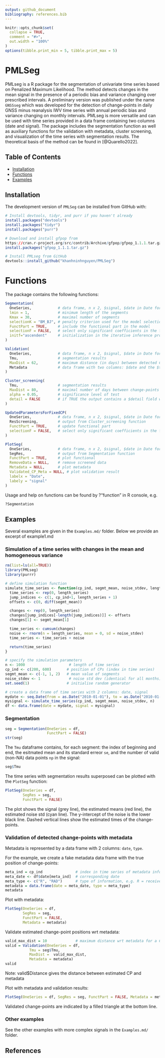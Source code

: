 ```yaml
---
output: github_document
bibliography: references.bib
---
```


<!-- README.md is generated from README.Rmd. Please edit that file -->

```r
knitr::opts_chunk$set(
  collapse = TRUE,
  comment = "#>",
  out.width = "100%"
)
options(tibble.print_min = 5, tibble.print_max = 5)
```


# PMLSeg

PMLseg is a R package for the segmentation of univariate time series based on Penalized Maximum Likelihood. The method detects changes in the mean signal in the presence of a periodic bias and variance changing over prescribed intervals. A preliminary version was published under the name `GNSSseg` which was developed for the detection of change-points in daily GNSS minus reanalysis IWV time series with annual periodic bias and variance changing on monthly intervals. PMLseg is more versatile and can be used with time series provided in a data frame containing two columns (date and signal). The package includes the segmentation function as well as auxiliary functions for the validation with metadata, cluster screening, and visualization of the time series with segmentation results. The theoretical basis of the method can be found in [@Quarello2022]. 
 
## Table of Contents

- [Installation](#installation)
- [Functions](#functions)
- [Examples](#examples)

## Installation

The development version of `PMLSeg` can be installed from GitHub with:

```r

# Install devtools, tidyr, and purr if you haven't already
install.packages("devtools")
install.packages("tidyr")
install.packages("purr")

# Download and install gfpop from
https://cran.r-project.org/src/contrib/Archive/gfpop/gfpop_1.1.1.tar.gz
install.packages("gfpop_1.1.1.tar.gz")

# Install PMLseg from GitHub
devtools::install_github("khanhninhnguyen/PMLSeg")
```

# Functions

The package contains the following functions:

```r
Segmentation(
  OneSeries,            # data frame, n x 2, $signal, $date in Date format
  lmin = 1,             # minimum length of the segments
  Kmax = 30,            # maximal number of segments
  selectionK = "BM_BJ", # penalty criterion used for the model selection
  FunctPart = TRUE,     # include the functional part in the model 
  selectionF = FALSE,   # select only significant coefficients in the functional
  initf="ascendent"     # initialization in the iterative inference procedure.
)

Validation(
  OneSeries,            # data frame, n x 2, $signal, $date in Date format
  Tmu,                  # segmentation results
  MaxDist = 62,         # maximum distance (in days) between detected CP in Tmu and known events in Metadata
  Metadata              # data frame with two columns: $date and the $type
)

Cluster_screening(
  Tmu,                  # segmentation results
  MaxDist = 80,         # maximal number of days between change-points within a cluster
  alpha = 0.05,         # significance level of test
  detail = FALSE        # if TRUE the output contains a $detail field with additional information on the test
)

UpdatedParametersForFixedCP(
  OneSeries,            # data frame, n x 2, $signal, $date in Date format
  ResScreening,         # output from Cluster_screening function
  FunctPart = TRUE,     # update functional part
  selectionF = FALSE,   # select only significant coefficients in the functional
)

PlotSeg(
  OneSeries,            # data frame, n x 2, $signal, $date in Date format
  SegRes,               # output from Segmentation function
  FunctPart = TRUE,     # plot functional
  RemoveData = NULL,    # remove screened data
  Metadata = NULL,      # plot metadata
  Validated_CP_Meta = NULL, # plot validation result
  labelx = "Date",
  labely = "signal"
)
```

Usage and help on functions can be found by ?"function" in R console, e.g.

```r
?Segmentation
```

## Examples

Several examples are given in the `Examples.md/` folder. Below we provide an excerpt of example1.md

### Simulation of a time series with changes in the mean and homogeneous variance

```r
rm(list=ls(all=TRUE))
library(PMLseg)
library(purrr)

# define simulation function
simulate_time_series <- function(cp_ind, segmt_mean, noise_stdev, length_series) {
  time_series <- rep(0, length_series)
  jump_indices <- c(1, cp_ind+1, length_series + 1)
  offsets <- c(0, diff(segmt_mean))

  changes <- rep(0, length_series)
  changes[jump_indices[-length(jump_indices)]] <- offsets
  changes[1] <- segmt_mean[1]

  time_series <- cumsum(changes)
  noise <- rnorm(n = length_series, mean = 0, sd = noise_stdev)
  time_series <- time_series + noise

  return(time_series)
}

# specify the simulation parameters
n <- 1000                    # length of time series
cp_ind <- c(200, 600)       # position of CPs (index in time series)
segmt_mean <- c(-1, 1, 2)   # mean value of segments
noise_stdev <- 1             # noise std dev (identical for all months)
set.seed(1)                 # initialise random generator

# create a data frame of time series with 2 columns: date, signal
mydate <- seq.Date(from = as.Date("2010-01-01"), to = as.Date("2010-01-01")+(n-1), by = "day")
mysignal <- simulate_time_series(cp_ind, segmt_mean, noise_stdev, n)
df <- data.frame(date = mydate, signal = mysignal)
```

### Segmentation

```r
seg = Segmentation(OneSeries = df, 
                   FunctPart = FALSE)
str(seg)
```

The `Tmu` dataframe contains, for each segment: the index of beginning and end, the esitmated mean and its standard erreor `se`, and the number of valid (non-NA) data points `np` in the signal:

```r
seg$Tmu
```

The time series with segmentation results superposed can be plotted with the `PlotSeg` function:

```r
PlotSeg(OneSeries = df, 
        SegRes = seg, 
        FunctPart = FALSE)
```

The plot shows the signal (grey line), the estimated means (red line), the estimated noise std (cyan line). 
The y-intercept of the noise is the lower black line. Dashed vertical lines show the estimated times of the change-points.

### Validation of detected change-points with metadata

Metadata is represented by a data frame with 2 columns: `date`, `type`.

For the example, we create a fake metadata data frame with the true position of change-points:

```r
meta_ind = cp_ind               # index in time series of metadata information
meta_date <- df$date[meta_ind]  # corresponding date 
meta_type <- c("R", "RAD")      # type of information, e.g. R = receiver change, A = antenna change, D = radome change
metadata = data.frame(date = meta_date, type = meta_type)
metadata
```

Plot with metadata:

```r
PlotSeg(OneSeries = df, 
        SegRes = seg, 
        FunctPart = FALSE, 
        Metadata = metadata) 
```

Validate estimated change-point positions wrt metadata:

```r
valid_max_dist = 10             # maximum distance wrt metadata for a CP to be validated
valid = Validation(OneSeries = df, 
           Tmu = seg$Tmu,
           MaxDist =  valid_max_dist,
           Metadata = metadata)
valid
```
Note: valid$Distance gives the distance between estimated CP and metadata

Plot with metadata and validation results:

```r
PlotSeg(OneSeries = df, SegRes = seg, FunctPart = FALSE, Metadata = metadata, Validated_CP_Meta = valid)
```

Validated change-points are indicated by a filled triangle at the bottom line.

### Other examples 

See the other examples with more complex signals in the `Examples.md/` folder.

## References







